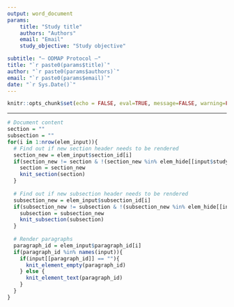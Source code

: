 ```yaml
---
output: word_document
params: 
    title: "Study title"
    authors: "Authors"
    email: "Email"
    study_objective: "Study objective"

subtitle: "– ODMAP Protocol –"
title: "`r paste0(params$title)`"
author: "`r paste0(params$authors)`"
email: "`r paste0(params$email)`"
date: "`r Sys.Date()`"
---
```


```r
knitr::opts_chunk$set(echo = FALSE, eval=TRUE, message=FALSE, warning=FALSE)
```

---

```r
# Document content
section = ""
subsection = ""
for(i in 1:nrow(elem_input)){
  # Find out if new section header needs to be rendered
  section_new = elem_input$section_id[i]
  if(section_new != section & !(section_new %in% elem_hide[[input$study_objective]])){
    section = section_new
    knit_section(section)
  }
  
  # Find out if new subsection header needs to be rendered
  subsection_new = elem_input$subsection_id[i]
  if(subsection_new != subsection & !(subsection_new %in% elem_hide[[input$study_objective]])){
    subsection = subsection_new
    knit_subsection(subsection)
  }
  
  # Render paragraphs
  paragraph_id = elem_input$paragraph_id[i]
  if(paragraph_id %in% names(input)){
    if(input[[paragraph_id]] == ""){
      knit_element_empty(paragraph_id)
    } else {
      knit_element_text(paragraph_id)
    }
  }
}
```